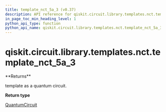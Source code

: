 ```yaml
---
title: template_nct_5a_3 (v0.37)
description: API reference for qiskit.circuit.library.templates.nct.template_nct_5a_3 in qiskit v0.37
in_page_toc_min_heading_level: 1
python_api_type: function
python_api_name: qiskit.circuit.library.templates.nct.template_nct_5a_3
---
```


<span id="qiskit-circuit-library-templates-nct-template-nct-5a-3" />

# qiskit.circuit.library.templates.nct.template\_nct\_5a\_3

<Function id="qiskit.circuit.library.templates.nct.template_nct_5a_3" isDedicatedPage={true} github="https://github.com/qiskit/qiskit/tree/stable/0.21/qiskit/circuit/library/templates/nct/template_nct_5a_3.py" signature="template_nct_5a_3()">
  **Returns**

  template as a quantum circuit.

  **Return type**

  [QuantumCircuit](qiskit.circuit.QuantumCircuit "qiskit.circuit.QuantumCircuit")
</Function>

